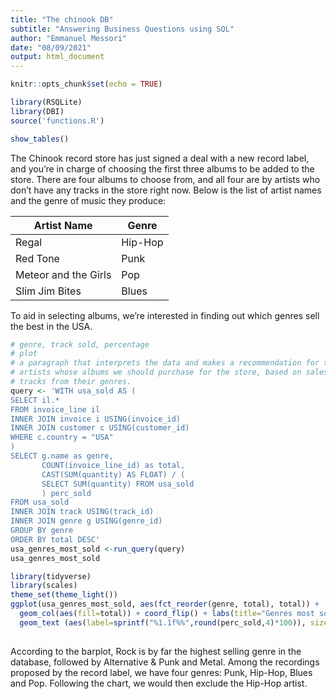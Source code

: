 ```yaml
---
title: "The chinook DB"
subtitle: "Answering Business Questions using SQL"
author: "Emmanuel Messori"
date: "08/09/2021"
output: html_document
---
```


```r
knitr::opts_chunk$set(echo = TRUE)
```

```r
library(RSQLite)
library(DBI)
source('functions.R')
```

```r
show_tables()
```


The Chinook record store has just signed a deal with a new record label, and you're in charge of choosing the first three albums to be added to the store. There are four albums to choose from, and all four are by artists who don't have any tracks in the store right now. Below is the list of artist names and the genre of music they produce:

|Artist Name |Genre|
|------------|-----|
|Regal |	Hip-Hop|
|Red Tone	| Punk|
|Meteor and the Girls |	Pop|
|Slim Jim Bites	| Blues|

To aid in selecting albums, we're interested in finding out which genres sell the best in the USA.

```r
# genre, track sold, percentage
# plot
# a paragraph that interprets the data and makes a recommendation for the three
# artists whose albums we should purchase for the store, based on sales of
# tracks from their genres.
query <- 'WITH usa_sold AS (
SELECT il.* 
FROM invoice_line il
INNER JOIN invoice i USING(invoice_id)
INNER JOIN customer c USING(customer_id)
WHERE c.country = "USA" 
)
SELECT g.name as genre, 
       COUNT(invoice_line_id) as total,
       CAST(SUM(quantity) AS FLOAT) / (
       SELECT SUM(quantity) FROM usa_sold
       ) perc_sold
FROM usa_sold
INNER JOIN track USING(track_id)
INNER JOIN genre g USING(genre_id)
GROUP BY genre
ORDER BY total DESC'
usa_genres_most_sold <-run_query(query)
usa_genres_most_sold
```
```r
library(tidyverse)
library(scales)
theme_set(theme_light())
ggplot(usa_genres_most_sold, aes(fct_reorder(genre, total), total)) +
  geom_col(aes(fill=total)) + coord_flip() + labs(title="Genres most sold in USA", x="Total tracks sold", y="Genre") +
  geom_text (aes(label=sprintf("%1.1f%%",round(perc_sold,4)*100)), size=3.5, nudge_y=30)
    
```

According to the barplot, Rock is by far the highest selling genre in the database, followed by Alternative & Punk and Metal. Among the recordings proposed by the record label, we have four genres: Punk, Hip-Hop, Blues and Pop. Following the chart, we would then exclude the Hip-Hop artist.



